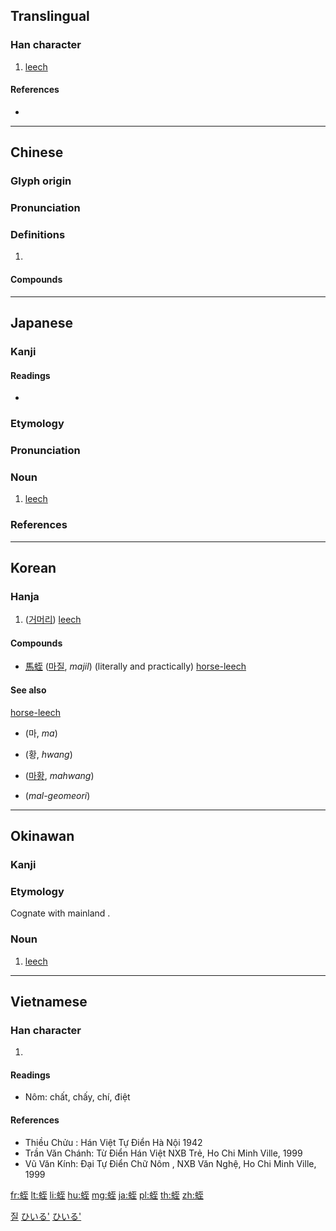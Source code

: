 {{character info/new}}
==Translingual==

===Han character===
{{Han char|rn=142|rad=虫|as=06|sn=12|four=51114|canj=LIMIG|ids=⿰虫至}}

# [[leech]]

====References====
* {{Han ref|kx=1083.010|dkj=33048|dj=1550.310|hdz=42848.140|uh=86ED|ud=34541|bh=B5ED|bd=46573}}

----

==Chinese==
{{zh-forms}}

===Glyph origin===
{{Han etym}}

===Pronunciation===
{{zh-pron
|m=zhì
|c=zat6
|mc=y
|oc=y
|cat=
}}

===Definitions===
{{zh-hanzi}}

# {{rfdef|zh}}

====Compounds====
{{zh-der|吸血蛭|水蛭|肝蛭|肺蛭|草蛭|蛭石}}

----

==Japanese==

===Kanji===
{{ja-kanji|grade=9|rs=虫06}}

====Readings====
* {{ja-readings|goon=[[てち]] (techi), [[しち]] (shichi)|kanon=[[てつ]] (tetsu), [[しつ]] (shitsu), [[ちつ]] (chitsu)|kun=[[ひる]] (hiru)|nanori=[[えび]] (ebi)}}

===Etymology===
{{ja-kanjitab|ひる|yomi=k}}
{{rfe|lang=ja}}

===Pronunciation===
{{ja-pron|ヒル|acc=a|acc_ref=NHK|y=k}}

===Noun===
{{ja-noun|ひる|ヒル}}

# [[leech]]

===References===
<references/>

{{catlangcode|ja|Annelids|sort=ひる|Parasites}}

----

==Korean==

===Hanja===
{{ko-hanja|hangeul=질|eumhun=|rv=jil|mr=chil|y=cil}}

# ([[거머리]]) [[leech]]

====Compounds====
* [[馬蛭]] ([[마질]], ''majil'') (literally and practically) [[horse-leech]]

====See also====
; [[horse-leech]]
{{top2}}
* {{l|ko|螞}} (마, ''ma'')
* {{l|ko|蟥}} (황, ''hwang'')
{{mid2}}
* {{l|ko|螞蟥}} ([[마황]], ''mahwang'')
* {{l|ko|말}}{{l|ko|거머리}} (''mal-geomeori'')
{{bottom}}

[[Category:Hanja readings|질]]

----

==Okinawan==

===Kanji===
{{head|ryu|kanji|hiragana|びーる|romaji|bīru}}

===Etymology===
Cognate with mainland {{cog|ja|蛭|tr=hiru}}.

===Noun===
{{head|ryu|noun|hiragana|びーる|romaji|bīru}}

# [[leech]]

[[Category:ryu:Worms|ひいる']]
[[Category:ryu:Parasites|ひいる']]

----

==Vietnamese==

===Han character===
{{vi-hantu|điệt|rs=虫06}}

# {{defn|lang=vi|sort=虫06}}

====Readings====
* Nôm: chất, chấy, chí, điệt

====References====
* Thiều Chửu : Hán Việt Tự Điển Hà Nội 1942
* Trần Văn Chánh: Từ Điển Hán Việt NXB Trẻ, Ho Chi Minh Ville, 1999
* Vũ Văn Kính: Đại Tự Điển Chữ Nôm , NXB Văn Nghệ, Ho Chi Minh Ville, 1999

[[fr:蛭]]
[[lt:蛭]]
[[li:蛭]]
[[hu:蛭]]
[[mg:蛭]]
[[ja:蛭]]
[[pl:蛭]]
[[th:蛭]]
[[zh:蛭]]